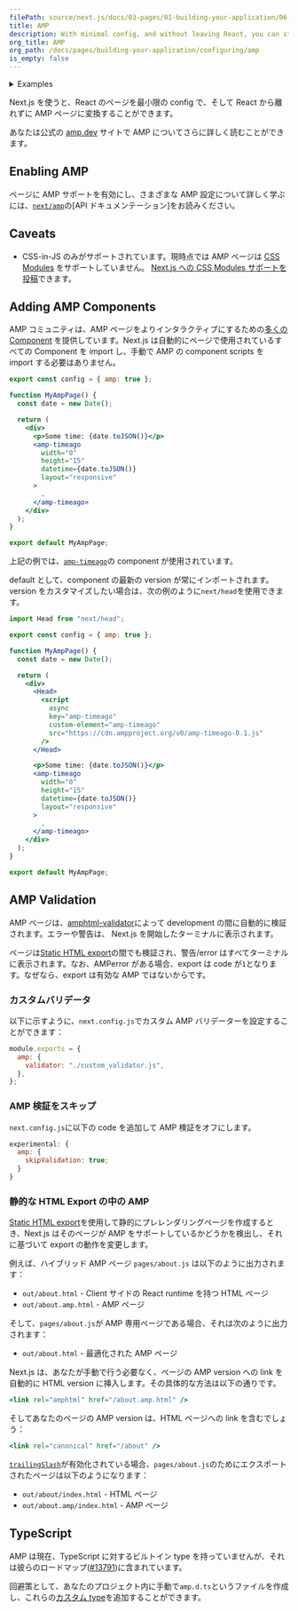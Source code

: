```yaml
---
filePath: source/next.js/docs/03-pages/01-building-your-application/06-configuring/07-amp.mdx
title: AMP
description: With minimal config, and without leaving React, you can start adding AMP and improve the performance and speed of your pages.
org_title: AMP
org_path: /docs/pages/building-your-application/configuring/amp
is_empty: false
---
```


<details>
<summary>Examples</summary>
- [AMP](https://github.com/vercel/next.js/tree/canary/examples/amp)

</details>

Next.js を使うと、React のページを最小限の config で、そして React から離れずに AMP ページに変換することができます。

あなたは公式の [amp.dev](https://amp.dev/) サイトで AMP についてさらに詳しく読むことができます。

## Enabling AMP

ページに AMP サポートを有効にし、さまざまな AMP 設定について詳しく学ぶには、[`next/amp`](/ja/javascript/next.js/v14/03-pages/01-building-your-application/06-configuring/07-amp)の[API ドキュメンテーション]をお読みください。

## Caveats

- CSS-in-JS のみがサポートされています。現時点では AMP ページは [CSS Modules](/ja/javascript/next.js/v14/03-pages/01-building-your-application/04-styling) をサポートしていません。 [Next.js への CSS Modules サポートを投稿](https://github.com/vercel/next.js/issues/10549)できます。

## Adding AMP Components

AMP コミュニティは、AMP ページをよりインタラクティブにするための[多くの Component](https://amp.dev/documentation/components/) を提供しています。Next.js は自動的にページで使用されているすべての Component を import し、手動で AMP の component scripts を import する必要はありません。

```jsx
export const config = { amp: true };

function MyAmpPage() {
  const date = new Date();

  return (
    <div>
      <p>Some time: {date.toJSON()}</p>
      <amp-timeago
        width="0"
        height="15"
        datetime={date.toJSON()}
        layout="responsive"
      >
        .
      </amp-timeago>
    </div>
  );
}

export default MyAmpPage;
```

上記の例では、[`amp-timeago`](https://amp.dev/documentation/components/amp-timeago/?format=websites)の component が使用されています。

default として、component の最新の version が常にインポートされます。version をカスタマイズしたい場合は、次の例のように`next/head`を使用できます。

```jsx
import Head from "next/head";

export const config = { amp: true };

function MyAmpPage() {
  const date = new Date();

  return (
    <div>
      <Head>
        <script
          async
          key="amp-timeago"
          custom-element="amp-timeago"
          src="https://cdn.ampproject.org/v0/amp-timeago-0.1.js"
        />
      </Head>

      <p>Some time: {date.toJSON()}</p>
      <amp-timeago
        width="0"
        height="15"
        datetime={date.toJSON()}
        layout="responsive"
      >
        .
      </amp-timeago>
    </div>
  );
}

export default MyAmpPage;
```

## AMP Validation

AMP ページは、[amphtml-validator](https://www.npmjs.com/package/amphtml-validator)によって development の間に自動的に検証されます。エラーや警告は、 Next.js を開始したターミナルに表示されます。

ページは[Static HTML export](/ja/javascript/next.js/v14/03-pages/01-building-your-application/09-deploying/02-static-exports)の間でも検証され、警告/error はすべてターミナルに表示されます。なお、AMPerror がある場合、export は code が`1`となります。なぜなら、export は有効な AMP ではないからです。

### カスタムバリデータ

以下に示すように、`next.config.js`でカスタム AMP バリデーターを設定することができます：

```js
module.exports = {
  amp: {
    validator: "./custom_validator.js",
  },
};
```

### AMP 検証をスキップ

`next.config.js`に以下の code を追加して AMP 検証をオフにします。

```js
experimental: {
  amp: {
    skipValidation: true;
  }
}
```

### 静的な HTML Export の中の AMP

[Static HTML export](/ja/javascript/next.js/v14/03-pages/01-building-your-application/09-deploying/02-static-exports)を使用して静的にプレレンダリングページを作成するとき、Next.js はそのページが AMP をサポートしているかどうかを検出し、それに基づいて export の動作を変更します。

例えば、ハイブリッド AMP ページ `pages/about.js` は以下のように出力されます：

- `out/about.html` - Client サイドの React runtime を持つ HTML ページ
- `out/about.amp.html` - AMP ページ

そして、`pages/about.js`が AMP 専用ページである場合、それは次のように出力されます：

- `out/about.html` - 最適化された AMP ページ

Next.js は、あなたが手動で行う必要なく、ページの AMP version への link を自動的に HTML version に挿入します。その具体的な方法は以下の通りです。

```jsx
<link rel="amphtml" href="/about.amp.html" />
```

そしてあなたのページの AMP version は、HTML ページへの link を含むでしょう：

```jsx
<link rel="canonical" href="/about" />
```

[`trailingSlash`](/ja/javascript/next.js/v14/03-pages/02-api-reference/03-next-config-js/trailingSlash)が有効化されている場合、`pages/about.js`のためにエクスポートされたページは以下のようになります：

- `out/about/index.html` - HTML ページ
- `out/about.amp/index.html` - AMP ページ

## TypeScript

AMP は現在、TypeScript に対するビルトイン type を持っていませんが、それは彼らのロードマップ([#13791](https://github.com/ampproject/amphtml/issues/13791))に含まれています。

回避策として、あなたのプロジェクト内に手動で`amp.d.ts`というファイルを作成し、これらの[カスタム type](https://stackoverflow.com/a/50601125)を追加することができます。
